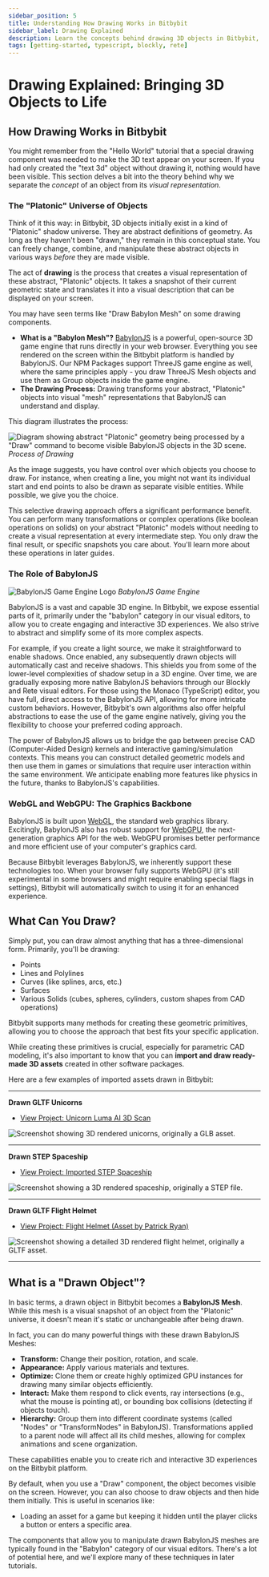 ```yaml
---
sidebar_position: 5
title: Understanding How Drawing Works in Bitbybit
sidebar_label: Drawing Explained
description: Learn the concepts behind drawing 3D objects in Bitbybit, the role of BabylonJS, and what you can draw and manipulate.
tags: [getting-started, typescript, blockly, rete]
---
```



# Drawing Explained: Bringing 3D Objects to Life

## How Drawing Works in Bitbybit

You might remember from the "Hello World" tutorial that a special drawing component was needed to make the 3D text appear on your screen. If you had only created the "text 3d" object without drawing it, nothing would have been visible. This section delves a bit into the theory behind why we separate the *concept* of an object from its *visual representation*.

### The "Platonic" Universe of Objects

Think of it this way: in Bitbybit, 3D objects initially exist in a kind of "Platonic" shadow universe. They are abstract definitions of geometry. As long as they haven't been "drawn," they remain in this conceptual state. You can freely change, combine, and manipulate these abstract objects in various ways *before* they are made visible.

The act of **drawing** is the process that creates a visual representation of these abstract, "Platonic" objects. It takes a snapshot of their current geometric state and translates it into a visual description that can be displayed on your screen.

You may have seen terms like "Draw Babylon Mesh" on some drawing components.
*   **What is a "Babylon Mesh"?** [BabylonJS](https://babylonjs.com) is a powerful, open-source 3D game engine that runs directly in your web browser. Everything you see rendered on the screen within the Bitbybit platform is handled by BabylonJS. Our NPM Packages support ThreeJS game engine as well, where the same principles apply - you draw ThreeJS Mesh objects and use them as Group objects inside the game engine.
*   **The Drawing Process:** Drawing transforms your abstract, "Platonic" objects into visual "mesh" representations that BabylonJS can understand and display.

This diagram illustrates the process:

![Diagram showing abstract "Platonic" geometry being processed by a "Draw" command to become visible BabylonJS objects in the 3D scene.](https://ik.imagekit.io/bitbybit/app/assets/start/blockly/drawing/platonic-drawn-babylonjs-universe.webp "Process of Drawing")
*Process of Drawing*

As the image suggests, you have control over which objects you choose to draw. For instance, when creating a line, you might not want its individual start and end points to also be drawn as separate visible entities. While possible, we give you the choice.

This selective drawing approach offers a significant performance benefit. You can perform many transformations or complex operations (like boolean operations on solids) on your abstract "Platonic" models without needing to create a visual representation at every intermediate step. You only draw the final result, or specific snapshots you care about. You'll learn more about these operations in later guides.

### The Role of BabylonJS

![BabylonJS Game Engine Logo](https://ik.imagekit.io/bitbybit/app/assets/start/blockly/drawing/babylonjs-logo.webp "BabylonJS Game Engine")
*BabylonJS Game Engine*

BabylonJS is a vast and capable 3D engine. In Bitbybit, we expose essential parts of it, primarily under the "babylon" category in our visual editors, to allow you to create engaging and interactive 3D experiences. We also strive to abstract and simplify some of its more complex aspects.

For example, if you create a light source, we make it straightforward to enable shadows. Once enabled, any subsequently drawn objects will automatically cast and receive shadows. This shields you from some of the lower-level complexities of shadow setup in a 3D engine.
Over time, we are gradually exposing more native BabylonJS behaviors through our Blockly and Rete visual editors. For those using the Monaco (TypeScript) editor, you have full, direct access to the BabylonJS API, allowing for more intricate custom behaviors. However, Bitbybit's own algorithms also offer helpful abstractions to ease the use of the game engine natively, giving you the flexibility to choose your preferred coding approach.

The power of BabylonJS allows us to bridge the gap between precise CAD (Computer-Aided Design) kernels and interactive gaming/simulation contexts. This means you can construct detailed geometric models and then use them in games or simulations that require user interaction within the same environment. We anticipate enabling more features like physics in the future, thanks to BabylonJS's capabilities.

### WebGL and WebGPU: The Graphics Backbone

BabylonJS is built upon [WebGL](https://en.wikipedia.org/wiki/WebGL), the standard web graphics library. Excitingly, BabylonJS also has robust support for [WebGPU](https://www.w3.org/TR/webgpu/), the next-generation graphics API for the web. WebGPU promises better performance and more efficient use of your computer's graphics card.

Because Bitbybit leverages BabylonJS, we inherently support these technologies too. When your browser fully supports WebGPU (it's still experimental in some browsers and might require enabling special flags in settings), Bitbybit will automatically switch to using it for an enhanced experience.

## What Can You Draw?

Simply put, you can draw almost anything that has a three-dimensional form. Primarily, you'll be drawing:
*   Points
*   Lines and Polylines
*   Curves (like splines, arcs, etc.)
*   Surfaces
*   Various Solids (cubes, spheres, cylinders, custom shapes from CAD operations)

Bitbybit supports many methods for creating these geometric primitives, allowing you to choose the approach that best fits your specific application.

While creating these primitives is crucial, especially for parametric CAD modeling, it's also important to know that you can **import and draw ready-made 3D assets** created in other software packages.

Here are a few examples of imported assets drawn in Bitbybit:

---

**Drawn GLTF Unicorns**
*   [View Project: Unicorn Luma AI 3D Scan](https://bitbybit.dev/projects/public/xLIaP6Y15CzAzAdS6VOK/project-unicorn-luma-ai-3d-scan-asset-by-author-bitbybit)

![Screenshot showing 3D rendered unicorns, originally a GLB asset.](https://ik.imagekit.io/bitbybit/app/assets/start/blockly/drawing/draw-unicorns.webp "Drawn GLTF Unicorns")

<BitByBitRenderCanvas
  requireManualStart={true}
  iframeUrl="https://bitbybit.dev/app/bitbybit/xLIaP6Y15CzAzAdS6VOK/hWxiMwlKQfqqHJKavGex?editor=blockly"
  title="Blockly Editor - Drawn Unicorns"
  description="Draws imported unicorn models."
/>

---

**Drawn STEP Spaceship**
*   [View Project: Imported STEP Spaceship](https://bitbybit.dev/projects/public/tLD2zROxkCaBnB8kTOLg/project-import-step-spaceship-example-by-author-matas)

![Screenshot showing a 3D rendered spaceship, originally a STEP file.](https://ik.imagekit.io/bitbybit/app/assets/start/blockly/drawing/draw-spaceship.webp "Drawn STEP Spaceship")

<BitByBitRenderCanvas
  requireManualStart={true}
  iframeUrl="https://bitbybit.dev/app/matas/tLD2zROxkCaBnB8kTOLg/AbgpIT9Fu0pAPrDLZv1k?editor=blockly"
  title="Blockly Editor - Draw Imported STEP File"
  description="Draws imported spaceship 3D model as STEP file in parts. Original model parts were created in Rhino."
/>

---

**Drawn GLTF Flight Helmet**
*   [View Project: Flight Helmet (Asset by Patrick Ryan)](https://bitbybit.dev/projects/public/ZggYngpuD5uYq9en9mog/project-flight-helmet---pro-3rd-party-asset-by-author-bitbybit)

![Screenshot showing a detailed 3D rendered flight helmet, originally a GLTF asset.](https://ik.imagekit.io/bitbybit/app/assets/start/blockly/drawing/draw-helmet.webp "Drawn GLTF Flight Helmet")

<BitByBitRenderCanvas
  requireManualStart={true}
  iframeUrl="https://bitbybit.dev/app/bitbybit/ZggYngpuD5uYq9en9mog/OlHDOEP3MBYSNOuDUdXt?editor=blockly"
  title="Blockly Editor - Draw Imported Helmet File"
  description="Draws imported helmet 3D model."
/>

---

## What is a "Drawn Object"?

In basic terms, a drawn object in Bitbybit becomes a **BabylonJS Mesh**. While this mesh is a visual snapshot of an object from the "Platonic" universe, it doesn't mean it's static or unchangeable after being drawn.

In fact, you can do many powerful things with these drawn BabylonJS Meshes:
*   **Transform:** Change their position, rotation, and scale.
*   **Appearance:** Apply various materials and textures.
*   **Optimize:** Clone them or create highly optimized GPU instances for drawing many similar objects efficiently.
*   **Interact:** Make them respond to click events, ray intersections (e.g., what the mouse is pointing at), or bounding box collisions (detecting if objects touch).
*   **Hierarchy:** Group them into different coordinate systems (called "Nodes" or "TransformNodes" in BabylonJS). Transformations applied to a parent node will affect all its child meshes, allowing for complex animations and scene organization.

These capabilities enable you to create rich and interactive 3D experiences on the Bitbybit platform.

By default, when you use a "Draw" component, the object becomes visible on the screen. However, you can also choose to draw objects and then hide them initially. This is useful in scenarios like:
*   Loading an asset for a game but keeping it hidden until the player clicks a button or enters a specific area.

The components that allow you to manipulate drawn BabylonJS meshes are typically found in the "Babylon" category of our visual editors. There's a lot of potential here, and we'll explore many of these techniques in later tutorials.